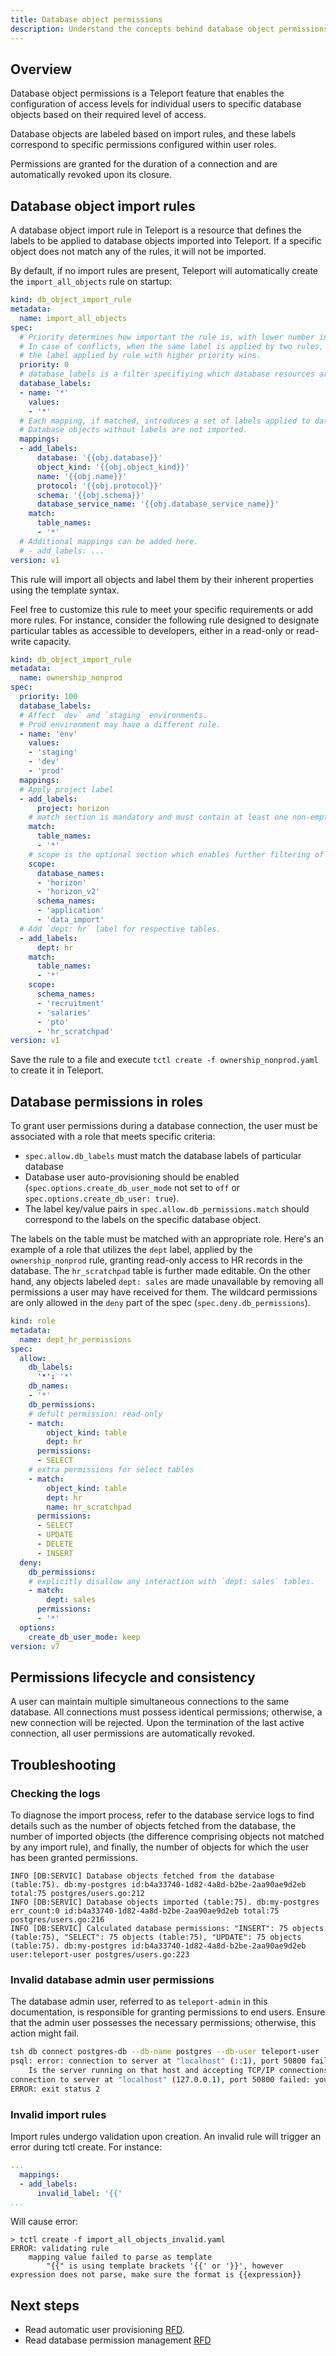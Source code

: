 ```yaml
---
title: Database object permissions
description: Understand the concepts behind database object permissions managed by Teleport.
---
```


## Overview

Database object permissions is a Teleport feature that enables the configuration of access levels for individual users to specific database objects based on their required level of access.

Database objects are labeled based on import rules, and these labels correspond to specific permissions configured within user roles.

Permissions are granted for the duration of a connection and are automatically revoked upon its closure.

## Database object import rules

A database object import rule in Teleport is a resource that defines the labels to be applied to database objects imported into Teleport. If a specific object does not match any of the rules, it will not be imported.

By default, if no import rules are present, Teleport will automatically create the `import_all_objects` rule on startup:

```yaml
kind: db_object_import_rule
metadata:
  name: import_all_objects
spec:
  # Priority determines how important the rule is, with lower number indicating lower priority.
  # In case of conflicts, when the same label is applied by two rules, 
  # the label applied by rule with higher priority wins.
  priority: 0
  # database_labels is a filter specifiying which database resources are in scope of this rule.
  database_labels:
  - name: '*'
    values:
    - '*'
  # Each mapping, if matched, introduces a set of labels applied to database object.
  # Database objects without labels are not imported.
  mappings:
  - add_labels:
      database: '{{obj.database}}'
      object_kind: '{{obj.object_kind}}'
      name: '{{obj.name}}'
      protocol: '{{obj.protocol}}'
      schema: '{{obj.schema}}'
      database_service_name: '{{obj.database_service_name}}'
    match:
      table_names:
      - '*'
  # Additional mappings can be added here.
  # - add_labels: ...
version: v1
```

This rule will import all objects and label them by their inherent properties using the template syntax.

Feel free to customize this rule to meet your specific requirements or add more rules. For instance, consider the following rule designed to designate particular tables as accessible to developers, either in a read-only or read-write capacity.

```yaml
kind: db_object_import_rule
metadata:
  name: ownership_nonprod
spec:
  priority: 100
  database_labels:
  # Affect `dev` and `staging` environments. 
  # Prod environment may have a different rule.
  - name: 'env'
    values:
    - 'staging'
    - 'dev'
    - 'prod'
  mappings:
  # Apply project label
  - add_labels:
      project: horizon
    # match section is mandatory and must contain at least one non-empty subsection
    match:
      table_names:
      - '*'
    # scope is the optional section which enables further filtering of objects by database and schema names. When omitted, this filtering is disabled.
    scope:
      database_names:
      - 'horizon'
      - 'horizon_v2'
      schema_names:
      - 'application'
      - 'data_import'
  # Add `dept: hr` label for respective tables.
  - add_labels:
      dept: hr
    match:
      table_names:
      - '*'
    scope:
      schema_names:
      - 'recruitment'
      - 'salaries'
      - 'pto'
      - 'hr_scratchpad'
version: v1
```

Save the rule to a file and execute `tctl create -f ownership_nonprod.yaml` to create it in Teleport.

## Database permissions in roles

To grant user permissions during a database connection, the user must be associated with a role that meets specific criteria:
- `spec.allow.db_labels` must match the database labels of particular database
- Database user auto-provisioning should be enabled (`spec.options.create_db_user_mode` not set to `off` or `spec.options.create_db_user: true`).
- The label key/value pairs in `spec.allow.db_permissions.match` should correspond to the labels on the specific database object.

The labels on the table must be matched with an appropriate role. Here's an example of a role that utilizes the `dept` label, applied by the `ownership_nonprod` rule, granting read-only access to HR records in the database. The `hr_scratchpad` table is further made editable. On the other hand, any objects labeled `dept: sales` are made unavailable by removing all permissions a user may have received for them. The wildcard permissions are only allowed in the `deny` part of the spec (`spec.deny.db_permissions`).

```yaml
kind: role
metadata:
  name: dept_hr_permissions
spec:
  allow:
    db_labels:
      '*': '*'
    db_names:
    - '*'
    db_permissions:
    # defult permission: read-only
    - match:
        object_kind: table
        dept: hr
      permissions:
      - SELECT
    # extra permissions for select tables
    - match:
        object_kind: table
        dept: hr
        name: hr_scratchpad
      permissions:
      - SELECT
      - UPDATE
      - DELETE
      - INSERT
  deny:
    db_permissions:
    # explicitly disallow any interaction with `dept: sales` tables.
    - match:
        dept: sales
      permissions:
      - '*'
  options:
    create_db_user_mode: keep
version: v7
```

## Permissions lifecycle and consistency

A user can maintain multiple simultaneous connections to the same database. All connections must possess identical permissions; otherwise, a new connection will be rejected. Upon the termination of the last active connection, all user permissions are automatically revoked.

## Troubleshooting


### Checking the logs

To diagnose the import process, refer to the database service logs to find details such as the number of objects fetched from the database, the number of imported objects (the difference comprising objects not matched by any import rule), and finally, the number of objects for which the user has been granted permissions.

```code
INFO [DB:SERVIC] Database objects fetched from the database (table:75). db:my-postgres id:b4a33740-1d82-4a8d-b2be-2aa90ae9d2eb total:75 postgres/users.go:212
INFO [DB:SERVIC] Database objects imported (table:75). db:my-postgres err_count:0 id:b4a33740-1d82-4a8d-b2be-2aa90ae9d2eb total:75 postgres/users.go:216
INFO [DB:SERVIC] Calculated database permissions: "INSERT": 75 objects (table:75), "SELECT": 75 objects (table:75), "UPDATE": 75 objects (table:75). db:my-postgres id:b4a33740-1d82-4a8d-b2be-2aa90ae9d2eb user:teleport-user postgres/users.go:223
```

### Invalid database admin user permissions

The database admin user, referred to as `teleport-admin` in this documentation, is responsible for granting permissions to end users. Ensure that the admin user possesses the necessary permissions; otherwise, this action might fail.

```bash
tsh db connect postgres-db --db-name postgres --db-user teleport-user
psql: error: connection to server at "localhost" (::1), port 50800 failed: Connection refused
	Is the server running on that host and accepting TCP/IP connections?
connection to server at "localhost" (127.0.0.1), port 50800 failed: your Teleport role requires automatic database user provisioning but an attempt to activate database user "teleport-user" failed due to the following error: ERROR: permission denied for table pg_subscription (SQLSTATE 42501)
ERROR: exit status 2
```

### Invalid import rules

Import rules undergo validation upon creation. An invalid rule will trigger an error during tctl create. For instance:

```yaml
... 
  mappings:
  - add_labels:
      invalid_label: '{{'
...
```

Will cause error:

```shell
> tctl create -f import_all_objects_invalid.yaml
ERROR: validating rule
	mapping value failed to parse as template
		"{{" is using template brackets '{{' or '}}', however expression does not parse, make sure the format is {{expression}}
```

## Next steps

- Read automatic user provisioning [RFD](https://github.com/gravitational/teleport/blob/master/rfd/0113-automatic-database-users.md).
- Read database permission management [RFD](https://github.com/gravitational/teleport/blob/master/rfd/0151-database-permission-management.md)

